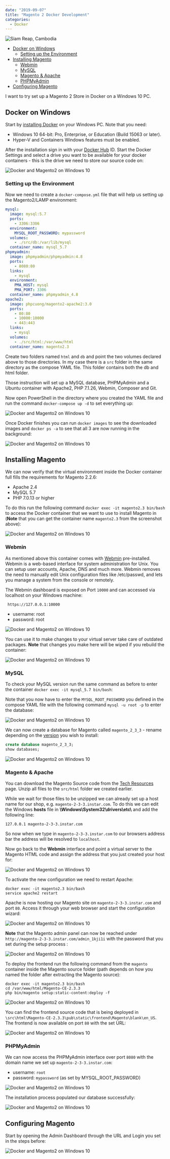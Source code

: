 ```yaml
---
date: "2019-09-07"
title: "Magento 2 Docker Development"
categories:
  - Docker
---
```


![Siam Reap, Cambodia](./photo-kt456d_645dhfh6dgjkhg4_d.jpg)

<!-- TOC -->

- [Docker on Windows](#docker-on-windows)
  - [Setting up the Environment](#setting-up-the-environment)
- [Installing Magento](#installing-magento)
  - [Webmin](#webmin)
  - [MySQL](#mysql)
  - [Magento &amp; Apache](#magento-amp-apache)
  - [PHPMyAdmin](#phpmyadmin)
- [Configuring Magento](#configuring-magento)

<!-- /TOC -->

I want to try set up a Magento 2 Store in Docker on a Windows 10 PC.


## Docker on Windows

Start by [installing Docker](https://docs.docker.com/docker-for-windows/install/) on your Windows PC. Note that you need:


* Windows 10 64-bit: Pro, Enterprise, or Education (Build 15063 or later).
* Hyper-V and Containers Windows features must be enabled.


After the installation sign in with your [Docker Hub](https://hub.docker.com) ID. Start the Docker Settings and select a drive you want to be available for your docker containers - this is the drive we need to store our source code on:


![Docker and Magento2 on Windows 10](./Magento2_Docker_01.png)


### Setting up the Environment

Now we need to create a `docker-compose.yml` file that will help us setting up the Magento2/LAMP environment:


```yaml
mysql:
  image: mysql:5.7
  ports:
    - 3306:3306
  environment:
    MYSQL_ROOT_PASSWORD: mypassword
  volumes:
    - ./src/db:/var/lib/mysql
  container_name: mysql_5.7
phpmyadmin:
  image: phpmyadmin/phpmyadmin:4.8
  ports:
    - 8080:80
  links:
    - mysql
  environment:
    PMA_HOST: mysql
    PMA_PORT: 3306
  container_name: phpmyadmin_4.8
apache2:
  image: phpcuong/magento2-apache2:3.0
  ports:
    - 80:80
    - 10000:10000
    - 443:443
  links:
    - mysql
  volumes:
    - ./src/html:/var/www/html
  container_name: magento2.3
```

Create two folders named `html` and `db` and point the two volumes declared above to those directories. In my case there is a `src` folder in the same directory as the compose YAML file. This folder contains both the db and html folder.

Those instruction will set up a MySQL database, PHPMyAdmin and a Ubuntu container with Apache2, PHP 7.1.26, Webmin, Composer and Git.

Now open PowerShell in the directory where you created the YAML file and run the command `docker-compose up -d` to set everything up:


![Docker and Magento2 on Windows 10](./Magento2_Docker_02.png)


Once Docker finishes you can run `docker images` to see the downloaded images and `docker ps -a` to see that all 3 are now running in the background:


![Docker and Magento2 on Windows 10](./Magento2_Docker_03.png)



## Installing Magento

We can now verify that the virtual environment inside the Docker container full fills the requirements for Magento 2.2.6:

* Apache 2.4
* MySQL 5.7
* PHP 7.0.13 or higher


To do this run the following command `docker exec -it magento2.3 bin/bash` to access the Docker container that we want to use to install Magento in (__Note__ that you can get the container name `magento2.3` from the screenshot above):


![Docker and Magento2 on Windows 10](./Magento2_Docker_04.png)


### Webmin

As mentioned above this container comes with [Webmin](http://www.webmin.com) pre-installed. Webmin is a web-based interface for system administration for Unix. You can setup user accounts, Apache, DNS and much more. Webmin removes the need to manually edit Unix configuration files like /etc/passwd, and lets you manage a system from the console or remotely.


The Webmin dashboard is exposed on Port `10000` and can accessed via localhost on your Windows machine:


```
 https://127.0.0.1:10000
```

* username: root
* password: root


![Docker and Magento2 on Windows 10](./Magento2_Docker_05.png)


You can use it to make changes to your virtual server take care of outdated packages. __Note__ that changes you make here will be wiped if you rebuild the container:


![Docker and Magento2 on Windows 10](./Magento2_Docker_06.png)



### MySQL

To check your MySQL version run the same command as before to enter the container `docker exec -it mysql_5.7 bin/bash`:



Note that you now have to enter the `MYSQL_ROOT_PASSWORD` you defined in the compose YAML file with the following command `mysql -u root -p` to enter the database:


![Docker and Magento2 on Windows 10](./Magento2_Docker_07.png)


We can now create a database for Magento called `magento_2_3_3` - rename depending on the [version](https://devdocs.magento.com/release/) you wish to install:


```sql
create database magento_2_3_3;
show databases;
```


![Docker and Magento2 on Windows 10](./Magento2_Docker_08.png)



### Magento & Apache

You can download the Magento Source code from the [Tech Resources](https://magento.com/tech-resources/download) page. Unzip all files to the `src/html` folder we created earlier.


While we wait for those files to be unzipped we can already set up a host name for our shop, e.g. `magento-2-3-3.instar.com`. To do this we can edit the Windows __hosts__ file in __\Windows\System32\drivers\etc\\__ and add the following line:


```
127.0.0.1 magento-2-3-3.instar.com
```

So now when we type in `magento-2-3-3.instar.com` to our browsers address bar the address will be resolved to `localhost`.

Now go back to the __Webmin__ interface and point a virtual server to the Magento HTML code and assign the address that you just created your host for:


![Docker and Magento2 on Windows 10](./Magento2_Docker_09.png)


To activate the new configuration we need to restart Apache:


```
docker exec -it magento2.3 bin/bash
service apache2 restart
```

Apache is now hosting our Magento site on `magento-2-3-3.instar.com` and port `80`. Access it through your web browser and start the configuration wizard:


![Docker and Magento2 on Windows 10](./Magento2_Docker_10.png)


__Note__ that the Magento admin panel can now be reached under `http://magento-2-3-3.instar.com/admin_1kji1i` with the password that you set during the setup process :


![Docker and Magento2 on Windows 10](./Magento2_Docker_11.png)


To deploy the frontend run the following command from the `magento` container inside the Magento source folder (path depends on how you named the folder after extracting the Magento source):

```
docker exec -it magento2.3 bin/bash
cd /var/www/html/Magento-CE-2.3.3
php bin/magento setup:static-content:deploy -f
```


![Docker and Magento2 on Windows 10](./Magento2_Docker_12.png)


You can find the frontend source code that is being deployed in `\src\html\Magento-CE-2.3.3\pub\static\frontend\Magento\blank\en_US`. The frontend is now available on port `80` with the set URL:


![Docker and Magento2 on Windows 10](./Magento2_Docker_13.png)



### PHPMyAdmin

We can now access the PHPMyAdmin interface over port `8080` with the domain name we set up `magento-2-3-3.instar.com`:

* username: `root`
* password: `mypassword` (as set by MYSQL_ROOT_PASSWORD)


![Docker and Magento2 on Windows 10](./Magento2_Docker_14.png)


The installation process populated our database successfully:


![Docker and Magento2 on Windows 10](./Magento2_Docker_15.png)



## Configuring Magento

Start by opening the Admin Dashboard through the URL and Login you set in the steps before:


![Docker and Magento2 on Windows 10](./Magento2_Docker_16.png)